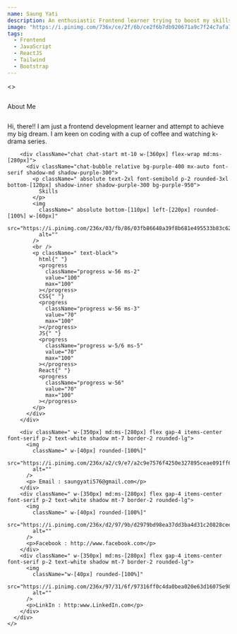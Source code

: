 ```yaml
---
name: Saung Yati
description: An enthusiastic Frontend learner trying to boost my skills and knowledge.
image: "https://i.pinimg.com/736x/ce/2f/6b/ce2f6b7db920671a9c7f24c7afa75867.jpg"
tags:
  - Frontend
  - JavaScript
  - ReactJS
  - Tailwind
  - Bootstrap
---
```


<>
      <div className=" h-[1000px] border  flex flex-col items-center justify-center">
        <div className=" md:flex gap-5">
          <div className=" ms-[90px]">
            <div
              className="tooltip tooltip-open tooltip-bottom text-xl font-semibold"
              data-tip="Saung Yati"
            >
              <img
                className="rounded-[100%] w-[200px] border-[5px] mx-auto"
                src="https://i.pinimg.com/736x/ce/2f/6b/ce2f6b7db920671a9c7f24c7afa75867.jpg"
                alt=""
              />
            </div>
          </div>
          <div className="chat chat-start mt-16 w-[370px]">
            <div className="chat-bubble relative bg-purple-400 mx-auto font-serif shadow-md shadow-purple-300">
              <p className=" absolute text-2xl font-semibold p-2 rounded-3xl bottom-[140px] shadow-inner shadow-purple-300 bg-purple-950">
                About Me
              </p>
              <img
                className=" absolute bottom-[130px] left-[200px] rounded-[100%] w-[80px]"
                src="https://i.pinimg.com/236x/cd/2e/08/cd2e0863cbcf0a85ba7d4d59ac871f95.jpg"
                alt=""
              />
              <br />
              <p className=" text-black">
                Hi, there!! I am just a frontend development learner and attempt
                to achieve my big dream. I am keen on coding with a cup of
                coffee and watching k-drama series.
              </p>
            </div>
          </div>
        </div>

        <div className="chat chat-start mt-10 w-[360px] flex-wrap md:ms-[280px]">
          <div className="chat-bubble relative bg-purple-400 mx-auto font-serif shadow-md shadow-purple-300">
            <p className=" absolute text-2xl font-semibold p-2 rounded-3xl bottom-[120px] shadow-inner shadow-purple-300 bg-purple-950">
              Skills
            </p>
            <img
              className=" absolute bottom-[110px] left-[220px] rounded-[100%] w-[60px]"
              src="https://i.pinimg.com/236x/03/fb/86/03fb86640a39f8b681e495533b83c62d.jpg"
              alt=""
            />
            <br />
            <p className=" text-black">
              html{" "}
              <progress
                className="progress w-56 ms-2"
                value="100"
                max="100"
              ></progress>
              CSS{" "}
              <progress
                className="progress w-56 ms-3"
                value="70"
                max="100"
              ></progress>
              JS{" "}
              <progress
                className="progress w-5/6 ms-5"
                value="70"
                max="100"
              ></progress>
              React{" "}
              <progress
                className="progress w-56"
                value="70"
                max="100"
              ></progress>
            </p>
          </div>
        </div>

        <div className=" w-[350px] md:ms-[280px] flex gap-4 items-center font-serif p-2 text-white shadow mt-7 border-2 rounded-lg">
          <img
            className=" w-[40px] rounded-[100%]"
            src="https://i.pinimg.com/236x/a2/c9/e7/a2c9e7576f4250e327895ceae091ff64.jpg"
            alt=""
          />
          <p> Email : saungyati576@gmail.com</p>
        </div>
        <div className=" w-[350px] md:ms-[280px] flex gap-4 items-center font-serif p-2 text-white shadow mt-7 border-2 rounded-lg">
          <img
            className=" w-[40px] rounded-[100%]"
            src="https://i.pinimg.com/236x/d2/97/9b/d2979bd98ea37dd3ba4d31c20828ceed.jpg"
            alt=""
          />
          <p>Facebook : http://www.facebook.com</p>
        </div>
        <div className=" w-[350px] md:ms-[280px] flex gap-4 items-center font-serif p-2 text-white shadow mt-7 border-2 rounded-lg">
          <img
            className="w-[40px] rounded-[100%]"
            src="https://i.pinimg.com/236x/97/31/6f/97316ff0c4da0bea020e63d16075e987.jpg"
            alt=""
          />
          <p>LinkIn : http:www.LinkedIn.com</p>
        </div>
      </div>
    </>